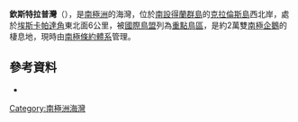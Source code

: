 '''欽斯特拉普灣'''（{{lang-en|Chinstrap Cove}}），是[[南極洲|南極洲]]的海灣，位於[[南設得蘭群島|南設得蘭群島]]的[[克拉倫斯島_(南極洲)|克拉倫斯島]]西北岸，處於[[埃斯卡帕達角|埃斯卡帕達角]]東北面6公里，被[[國際鳥盟|國際鳥盟]]列為[[重點鳥區|重點鳥區]]，是約2萬雙[[南極企鵝|南極企鵝]]的棲息地，現時由[[南極條約體系|南極條約體系]]管理。

==參考資料==
*{{usgs-gazetteer|id=2736}}

{{Coord|61|14|S|54|11|W|source:GNIS|display=title}}

{{Antarctica-geo-stub}}
[[Category:南極洲海灣|Category:南極洲海灣]]